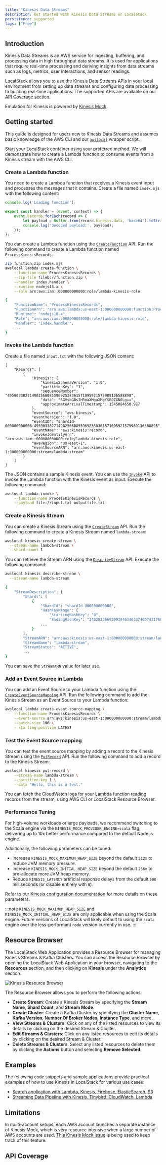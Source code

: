 ```yaml
---
title: "Kinesis Data Streams"
description: Get started with Kinesis Data Streams on LocalStack
persistence: supported
tags: ["Free"]
---
```



## Introduction

Kinesis Data Streams is an AWS service for ingesting, buffering, and processing data in high throughput data streams.
It is used for applications that require real-time processing and deriving insights from data streams such as logs, metrics, user interactions, and sensor readings.

LocalStack allows you to use the Kinesis Data Streams APIs in your local environment from setting up data streams and configuring data processing to building real-time applications.
The supported APIs are available on our [API Coverage section](#api-coverage).

Emulation for Kinesis is powered by [Kinesis Mock](https://github.com/etspaceman/kinesis-mock).

## Getting started

This guide is designed for users new to Kinesis Data Streams and assumes basic knowledge of the AWS CLI and our [`awslocal`](https://github.com/localstack/awscli-local) wrapper script.

Start your LocalStack container using your preferred method.
We will demonstrate how to create a Lambda function to consume events from a Kinesis stream with the AWS CLI.

### Create a Lambda function

You need to create a Lambda function that receives a Kinesis event input and processes the messages that it contains.
Create a file named `index.mjs` with the following content:

```javascript showLineNumbers
console.log('Loading function');

export const handler = (event, context) => {
    event.Records.forEach(record => {
        let payload = Buffer.from(record.kinesis.data, 'base64').toString('ascii');
        console.log('Decoded payload:', payload);
    });
};
```

You can create a Lambda function using the [`CreateFunction`](https://docs.aws.amazon.com/lambda/latest/dg/API_CreateFunction.html) API.
Run the following command to create a Lambda function named `ProcessKinesisRecords`:

```bash
zip function.zip index.mjs
awslocal lambda create-function \
    --function-name ProcessKinesisRecords \
    --zip-file fileb://function.zip \
    --handler index.handler \
    --runtime nodejs18.x \
    --role arn:aws:iam::000000000000:role/lambda-kinesis-role
```

```bash title="Output"
{
    "FunctionName": "ProcessKinesisRecords",
    "FunctionArn": "arn:aws:lambda:us-east-1:000000000000:function:ProcessKinesisRecords",
    "Runtime": "nodejs18.x",
    "Role": "arn:aws:iam::000000000000:role/lambda-kinesis-role",
    "Handler": "index.handler",
    ...
}
```

### Invoke the Lambda function

Create a file named `input.txt` with the following JSON content:

```text
{
    "Records": [
        {
            "kinesis": {
                "kinesisSchemaVersion": "1.0",
                "partitionKey": "1",
                "sequenceNumber": "49590338271490256608559692538361571095921575989136588898",
                "data": "SGVsbG8sIHRoaXMgaXMgYSB0ZXN0Lg==",
                "approximateArrivalTimestamp": 1545084650.987
            },
            "eventSource": "aws:kinesis",
            "eventVersion": "1.0",
            "eventID": "shardId-000000000006:49590338271490256608559692538361571095921575989136588898",
            "eventName": "aws:kinesis:record",
            "invokeIdentityArn": "arn:aws:iam::000000000000:role/lambda-kinesis-role",
            "awsRegion": "us-east-1",
            "eventSourceARN": "arn:aws:kinesis:us-east-1:000000000000:stream/lambda-stream"
        }
    ]
}
```

The JSON contains a sample Kinesis event.
You can use the [`Invoke`](https://docs.aws.amazon.com/lambda/latest/dg/API_Invoke.html) API to invoke the Lambda function with the Kinesis event as input.
Execute the following command:

```bash
awslocal lambda invoke \
    --function-name ProcessKinesisRecords \
    --payload file://input.txt outputfile.txt
```

### Create a Kinesis Stream

You can create a Kinesis Stream using the [`CreateStream`](https://docs.aws.amazon.com/kinesis/latest/APIReference/API_CreateStream.html) API.
Run the following command to create a Kinesis Stream named `lambda-stream`:

```bash
awslocal kinesis create-stream \
  --stream-name lambda-stream \
  --shard-count 1
```

You can retrieve the Stream ARN using the [`DescribeStream`](https://docs.aws.amazon.com/kinesis/latest/APIReference/API_DescribeStream.html) API.
Execute the following command:

```bash
awslocal kinesis describe-stream \
  --stream-name lambda-stream
```

```bash title="Output"
{
    "StreamDescription": {
        "Shards": [
            {
                "ShardId": "shardId-000000000000",
                "HashKeyRange": {
                    "StartingHashKey": "0",
                    "EndingHashKey": "340282366920938463463374607431768211455"
                ...
            }
        ],
        "StreamARN": "arn:aws:kinesis:us-east-1:000000000000:stream/lambda-stream",
        "StreamName": "lambda-stream",
        "StreamStatus": "ACTIVE",
        ...
}
```

You can save the `StreamARN` value for later use.

### Add an Event Source in Lambda

You can add an Event Source to your Lambda function using the [`CreateEventSourceMapping`](https://docs.aws.amazon.com/lambda/latest/dg/API_CreateEventSourceMapping.html) API.
Run the following command to add the Kinesis Stream as an Event Source to your Lambda function:

```bash
awslocal lambda create-event-source-mapping \
    --function-name ProcessKinesisRecords \
    --event-source arn:aws:kinesis:us-east-1:000000000000:stream/lambda-stream \
    --batch-size 100 \
    --starting-position LATEST
```

### Test the Event Source mapping

You can test the event source mapping by adding a record to the Kinesis Stream using the [`PutRecord`](https://docs.aws.amazon.com/kinesis/latest/APIReference/API_PutRecord.html) API.
Run the following command to add a record to the Kinesis Stream:

```bash
awslocal kinesis put-record \
    --stream-name lambda-stream \
    --partition-key 1 \
    --data "Hello, this is a test."
```

You can fetch the CloudWatch logs for your Lambda function reading records from the stream, using AWS CLI or LocalStack Resource Browser.

### Performance Tuning

For high-volume workloads or large payloads, we recommend switching to the Scala engine via the `KINESIS_MOCK_PROVIDER_ENGINE=scala` flag, delivering up to 10x better performance compared to the default Node.js engine.

Additionally, the following parameters can be tuned:

- Increase `KINESIS_MOCK_MAXIMUM_HEAP_SIZE` beyond the default `512m` to reduce JVM memory pressure.
- Increase `KINESIS_MOCK_INITIAL_HEAP_SIZE` beyond the default `256m` to pre-allocate more JVM heap memory.
- Reduce `KINESIS_LATENCY` artificial response delays from the default `500` milliseconds (or disable entirely with `0`).

Refer to our [Kinesis configuration documentation](https://docs.localstack.cloud/references/configuration/#kinesis) for more details on these parameters.

:::note
`KINESIS_MOCK_MAXIMUM_HEAP_SIZE` and `KINESIS_MOCK_INITIAL_HEAP_SIZE` are only applicable when using the Scala engine.
Future versions of LocalStack will likely default to using the `scala` engine over the less-performant `node` version currently in use.
:::

## Resource Browser

The LocalStack Web Application provides a Resource Browser for managing Kinesis Streams & Kafka Clusters.
You can access the Resource Browser by opening the LocalStack Web Application in your browser, navigating to the **Resources** section, and then clicking on **Kinesis** under the **Analytics** section.

![Kinesis Resource Browser](/images/aws/kinesis-resource-browser.png)

The Resource Browser allows you to perform the following actions:

- **Create Stream**: Create a Kinesis Stream by specifying the **Stream Name**, **Shard Count**, and **Stream Mode**.
- **Create Cluster**: Create a Kafka Cluster by specifying the **Cluster Name**, **Kafka Version**, **Number Of Broker Nodes**, **Instance Type**, and more.
- **View Streams & Clusters**: Click on any of the listed resources to view its details by clicking on the desired Stream & Cluster.
- **Edit Streams & Clusters**: Click on any listed resources to edit its details by clicking on the desired Stream & Cluster.
- **Delete Streams & Clusters**: Select any listed resources to delete them by clicking the **Actions** button and selecting **Remove Selected**.

## Examples

The following code snippets and sample applications provide practical examples of how to use Kinesis in LocalStack for various use cases:

- [Search application with Lambda, Kinesis, Firehose, ElasticSearch, S3](https://github.com/localstack/sample-fuzzy-movie-search-lambda-kinesis-elasticsearch)
- [Streaming Data Pipeline with Kinesis, Tinybird, CloudWatch, Lambda](https://github.com/localstack/serverless-streaming-data-pipeline)

## Limitations

In multi-account setups, each AWS account launches a separate instance of Kinesis Mock, which is very resource intensive when a large number of AWS accounts are used.
[This Kinesis Mock issue](https://github.com/etspaceman/kinesis-mock/issues/377) is being used to keep track of this feature.

## API Coverage

<FeatureCoverage service="kinesis" client:load />
